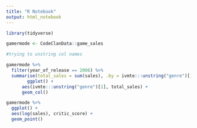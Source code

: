 ```yaml
---
title: "R Notebook"
output: html_notebook
---
```


```r
library(tidyverse)
```


```r
gamermode <- CodeClanData::game_sales
```

```r
#trying to unstring col names

gamermode %>% 
  filter(year_of_release == 2006) %>% 
  summarise(total_sales = sum(sales), .by = ivmte:::unstring("genre")[1]) %>% 
        ggplot() +
      aes(ivmte:::unstring("genre")[1], total_sales) +
      geom_col()
```

```r
gamermode %>% 
  ggplot() + 
  aes(log(sales), critic_score) +
  geom_point()
```

